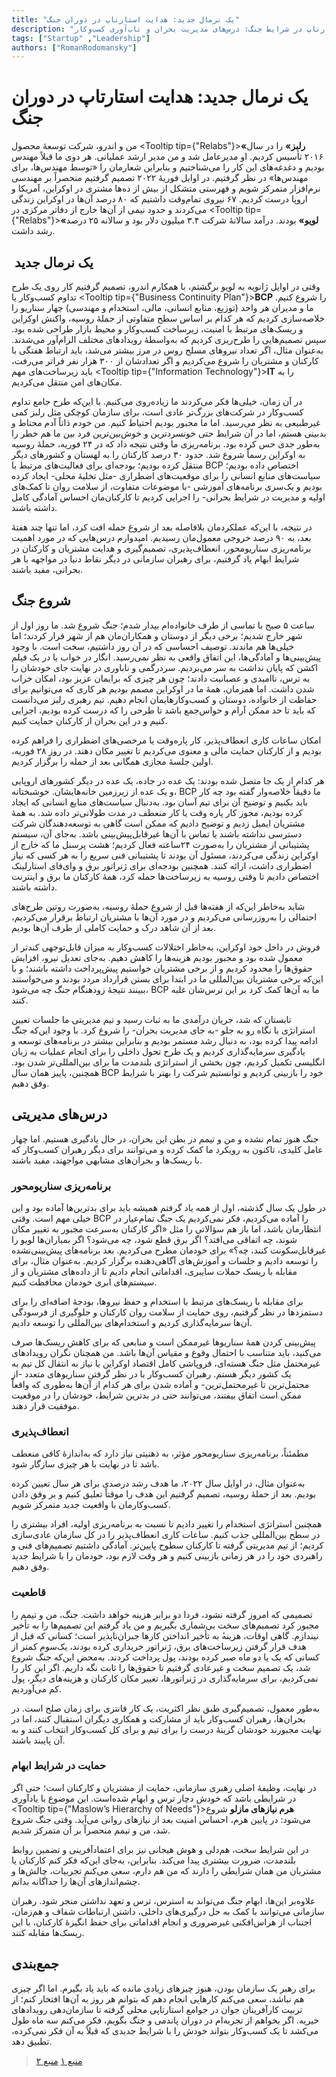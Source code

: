 ```yaml
---
title: "یک نرمال جدید: هدایت استارتاپ در دوران جنگ"
description: "تجربه مدیریت استارتاپ در شرایط جنگ: درس‌های مدیریت بحران و تاب‌آوری کسب‌وکار"
tags: ["Startup" ,"Leadership"]
authors: ["RomanRodomansky"]
---
```


# یک نرمال جدید: هدایت استارتاپ در دوران جنگ

من و اندرو، شرکت توسعهٔ محصول
<Tooltip tip={"Relabs"}><span>**«رلبز»**</span></Tooltip>
را در سال ۲۰۱۶ تأسیس کردیم. او مدیرعامل شد و من مدیر ارشد عملیاتی. هر دوی ما قبلاً مهندس بودیم و دغدغه‌‌‌های این کار را می‌‌‌شناختیم و بنابراین شعارمان را «توسط مهند‌‌‌س‌‌‌ها، برای مهندس‌‌‌ها» در نظر گرفتیم. در اوایل فوریهٔ ۲۰۲۲ تصمیم گرفتیم منحصراً بر مهندسی نرم‌‌‌افزار متمرکز شویم و فهرستی متشکل از بیش از ده‌‌‌ها مشتری در اوکراین، آمریکا و اروپا درست کردیم. ۶۷ نیروی تمام‌وقت داشتیم که ۸۰‌ درصد آن‌ها در اوکراین زندگی می‌‌‌کردند و حدود نیمی از آن‌ها خارج از دفاتر مرکزی در
<Tooltip tip={"Relabs"}><span>**«لویو»**</span></Tooltip>
بودند. درآمد سالانهٔ شرکت ۳.۴ میلیون دلار بود و سالانه ۲۵‌ درصد رشد داشت.

##  یک نرمال جدید

وقتی در اوایل ژانویه به لویو برگشتم، با همکارم اندرو، تصمیم گرفتیم کار روی یک طرح تداوم کسب‌و‌کار یا
<Tooltip tip={"Business Continuity Plan"}><span>**BCP**</span></Tooltip>
را شروع کنیم. ما و مدیران هر واحد‌ (توزیع، منابع انسانی، مالی، استخدام و مهندسی) چهار سناریو را خلاصه‌‌‌سازی کردیم که هر کدام بر اساس سطح متفاوتی از حملهٔ روسیه، واکنش اوکراین و ریسک‌‌‌های مرتبط با امنیت، زیرساخت کسب‌و‌کار و محیط بازار طراحی شده بود. سپس تصمیم‌‌‌هایی را طرح‌‌‌ریزی کردیم که به‌واسطهٔ رویدادهای مختلف الزام‌‌‌آور می‌‌‌شدند. به‌عنوان مثال، اگر تعداد نیروهای مسلح روس در مرز بیشتر می‌‌‌شد، باید ارتباط هفتگی با کارکنان و مشتریان را شروع می‌‌‌کردیم و اگر تعدادشان از ۳۰۰‌ هزار نفر فراتر می‌‌‌رفت، باید زیرساخت‌‌‌های مهم
<Tooltip tip={"Information Technology"}><span>**IT**</span></Tooltip>
را به مکان‌‌‌های امن منتقل می‌‌‌کردیم.

در آن زمان، خیلی‌‌‌ها فکر می‌‌‌کردند ما زیاده‌‌‌روی می‌‌‌کنیم. با این‌که طرح جامع تداوم کسب‌وکار در شرکت‌های بزرگ‌تر عادی است، برای سازمان کوچکی مثل رلبز کمی غیر‌طبیعی به نظر می‌‌‌رسید. اما ما مجبور بودیم احتیاط کنیم. من خودم ذاتاً آدم محتاط و بدبینی هستم، اما در آن شرایط حتی خونسردترین و خوش‌بین‌‌‌ترین فرد بین ما هم خطر را به‌طور جدی حس کرده بود.
برنامه‌ریزی ما وقتی نتیجه داد که در ۲۴ فوریه، حملهٔ روسیه به اوکراین رسماً شروع شد. حدود ۳۰‌ درصد کارکنان را به لهستان و کشورهای دیگر منتقل کرده بودیم؛ بودجه‌‌‌ای برای فعالیت‌‌‌های مرتبط با BCP اختصاص داده بودیم؛ سیاست‌‌‌های منابع انسانی را برای موقعیت‌‌‌های اضطراری -مثل تخلیهٔ محلی- ایجاد کرده بودیم و یک‌سری برنامه‌‌‌های آموزشی -با موضوعات متفاوت، از سلامت روان تا کمک‌‌‌های اولیه و مدیریت در شرایط بحرانی- را اجرایی کردیم تا کارکنان‌مان احساس آمادگی کامل داشته باشند.

در نتیجه، با این‌که عملکردمان بلافاصله بعد از شروع حمله افت کرد، اما تنها چند هفتهٔ بعد، به ۹۰‌ درصد خروجی معمول‌مان رسیدیم. امیدوارم درس‌‌‌هایی که در مورد اهمیت برنامه‌‌‌ریزی سناریومحور، انعطاف‌‌‌پذیری، تصمیم‌گیری و هدایت مشتریان و کارکنان در شرایط ابهام یاد گرفتیم، برای رهبران سازمانی در دیگر نقاط دنیا در مواجهه با هر بحرانی، مفید باشند.

## شروع جنگ

ساعت ۵ صبح با تماسی از طرف خانواده‌‌‌ام بیدار شدم؛ جنگ شروع شد. ما روز اول از شهر خارج شدیم؛ برخی دیگر از دوستان و همکاران‌مان هم از شهر فرار کردند؛ اما خیلی‌‌‌ها هم ماندند.
توصیف احساسی که در آن روز داشتیم، سخت است. با وجود پیش‌بینی‌‌‌ها و آمادگی‌‌‌ها، این اتفاق واقعی به نظر نمی‌‌‌رسید. انگار در خواب یا در یک فیلم اکشن که پایان نداشت به سر می‌‌‌بردیم. سردرگمی و ناباوری در نهایت جای خودشان را به ترس، ناامیدی و عصبانیت دادند؛ چون هر چیزی که برایمان عزیز بود، امکان خراب شدن داشت. اما همزمان، همهٔ ما در اوکراین مصمم بودیم هر کاری که می‌توانیم برای حفاظت از خانواده، دوستان و کسب‌و‌کارهایمان انجام دهیم. تیم رهبری رلبز می‌‌‌دانست که باید تا حد ممکن آرام و حواس‌‌‌جمع باشد تا طرحی را که درست کرده بودیم، اجرایی کنیم و در این بحران از کارکنان حمایت کنیم.

امکان ساعات کاری انعطاف‌‌‌پذیر، کار پاره‌وقت یا مرخصی‌‌‌های اضطراری را فراهم کرده بودیم و از کارکنان حمایت مالی و معنوی می‌‌‌کردیم تا تغییر مکان دهند. در روز ۲۸ فوریه، اولین جلسهٔ مجازی همگانی بعد از حمله را برگزار کردیم.

هر کدام از یک جا متصل شده بودند: یک عده در جاده، یک عده در دیگر کشورهای اروپایی و یک عده از زیرزمین خانه‌‌‌هایشان. خوشبختانه، BCP ما دقیقاً خلاصه‌‌‌وار گفته بود چه کار باید بکنیم و توضیح آن برای تیم آسان بود. به‌دنبال سیاست‌‌‌های منابع انسانی که ایجاد کرده بودیم، مجوز کار پاره وقت یا کار منعطف در مدت طولانی‌‌‌تر داده شد. به همۀ مشتریان ایمیل زدیم و توضیح دادیم که ممکن است گاهی به توسعه‌‌‌دهندگان شرکت دسترسی نداشته باشند یا تماس با آن‌ها غیر‌قابل‌پیش‌بینی باشد. به‌جای آن، سیستم پشتیبانی از مشتریان را به‌صورت ۲۴ساعته فعال کردیم؛ هشت پرسنل ما که خارج از اوکراین زندگی می‌‌‌کردند، مسئول آن بودند تا پشتیبانی فنی سریع را به هر کسی که نیاز اضطراری داشت، ارائه کنند. همچنین بودجه‌‌‌ای برای ژنراتور برق و وای‌فای استارلینک اختصاص دادیم تا وقتی روسیه به زیرساخت‌‌‌ها حمله کرد، همهٔ کارکنان ما برق و اینترنت داشته باشند.

شاید به‌خاطر این‌که از هفته‌‌‌ها قبل از شروع حملهٔ روسیه، به‌صورت روتین طرح‌‌‌های احتمالی را به‌‌‌روزرسانی می‌‌‌کردیم و در مورد آن‌ها با مشتریان ارتباط برقرار می‌‌‌کردیم، بعد از آن شاهد درک و حمایت کاملی از طرف آن‌ها بودیم.

فروش در داخل خود اوکراین، به‌خاطر اختلالات کسب‌و‌کار به میزان قابل‌توجهی کندتر از معمول شده بود و مجبور بودیم هزینه‌‌‌ها را کاهش دهیم. به‌جای تعدیل نیرو، افزایش حقوق‌‌‌ها را محدود کردیم و از برخی مشتریان خواستیم پیش‌‌‌پرداخت داشته باشند؛ و با این‌که برخی مشتریان بین‌المللی ما در ابتدا برای بستن قرارداد مردد بودند و می‌‌‌خواستند ببینند نتیجهٔ زودهنگام جنگ چه می‌شود، BCP ما به آن‌ها کمک کرد بر این ترس‌شان غلبه کنند.

تابستان که شد، جریان درآمدی ما به ثبات رسید و تیم مدیریتی ما جلسات تعیین استراتژی‌‌‌ با نگاه رو به جلو -به جای مدیریت بحران- را شروع کرد. با وجود این‌که جنگ ادامه پیدا کرده بود، به دنبال رشد مستمر بودیم و بنابراین بیشتر در برنامه‌‌‌های توسعه و یادگیری سرمایه‌گذاری کردیم و یک طرح تحول داخلی را برای انجام عملیات به زبان انگلیسی تکمیل کردیم، چون بخشی از استراتژی بلندمدت ما برای بین‌المللی‌‌‌تر شدن بود. همچنین، پاییز همان سال BCP خود را بازبینی کردیم و توانستیم شرکت را بهتر با شرایط وفق دهیم.

## درس‌‌‌های مدیریتی

جنگ هنوز تمام نشده و من و تیمم در بطن این بحران، در حال یادگیری هستیم. اما چهار عامل کلیدی، تاکنون به رویکرد ما کمک کرده و می‌توانند برای دیگر رهبران کسب‌و‌کار که با ریسک‌‌‌ها و بحران‌های مشابهی مواجهند، مفید باشند.

### برنامه‌‌‌ریزی سناریو‌محور

در طول یک سال گذشته، اول از همه یاد گرفتم همیشه باید برای بدترین‌‌‌ها آماده بود و این خیلی مهم است. وقتی BCP را آماده می‌‌‌کردیم، فکر نمی‌‌‌کردیم یک جنگ تمام‌عیار در انتظارمان باشد، اما باز هم سؤالاتی را مثل «اگر کارکنان به‌سرعت مجبور به تغییر مکان شوند، چه اتفاقی می‌‌‌افتد؟ اگر برق قطع شود، چه می‌شود؟ اگر بمباران‌‌‌ها لویو را غیرقابل‌سکونت کنند، چه؟» برای خودمان مطرح می‌‌‌کردیم. بعد برنامه‌‌‌های پیش‌بینی‌نشده را توسعه دادیم و جلسات و آموزش‌‌‌های آگاهی‌‌‌دهنده برگزار کردیم. به‌عنوان مثال، برای مقابله با ریسک حملات سایبری، اقداماتی انجام دادیم تا از داده‌‌‌های مشتریان و از سیستم‌های ابری خودمان محافظت کنیم.

برای مقابله با ریسک‌‌‌های مرتبط با استخدام و حفظ نیروها، بودجهٔ اضافه‌‌‌ای را برای دستمزدها در نظر گرفتیم، روی حمایت از سلامت روان کارکنان و جلوگیری از فرسودگی آن‌ها سرمایه‌گذاری کردیم و استخدام‌‌‌های بین‌المللی را توسعه دادیم.

پیش‌بینی کردن همهٔ سناریوها غیرممکن است و منابعی که برای کاهش ریسک‌‌‌ها صرف می‌‌‌کنید، باید متناسب با احتمال وقوع و مقیاس آن‌ها باشد. من همچنان نگران رویدادهای غیرمحتمل مثل جنگ هسته‌‌‌ای، فروپاشی کامل اقتصاد اوکراین یا نیاز به انتقال کل تیم به یک کشور دیگر هستم. رهبران کسب‌و‌کار با در نظر گرفتن سناریوهای متعدد -از محتمل‌‌‌ترین تا غیرمحتمل‌‌‌ترین- و آماده شدن برای هر کدام از آن‌ها به‌طوری که واقعاً ممکن است اتفاق بیفتند، می‌توانند حتی در بدترین شرایط، خودشان را در موقعیت موفقیت قرار دهند.

### انعطاف‌‌‌پذیری

مطمئناً، برنامه‌‌‌ریزی سناریو‌محور مؤثر، به ذهنیتی نیاز دارد که به‌اندازهٔ کافی منعطف باشد تا در نهایت با هر چیزی سازگار شود.

به‌عنوان مثال، در اوایل سال ۲۰۲۲، ما هدف رشد  درصدی برای هر سال تعیین کرده بودیم. بعد از حملهٔ روسیه، تصمیم گرفتیم این هدف را موقتاً تعلیق کنیم و بر وفق دادن کسب‌و‌کارمان با واقعیت جدید متمرکز شویم.

همچنین استراتژی استخدام را تغییر دادیم تا نسبت به برنامه‌‌‌ریزی اولیه، افراد بیشتری را در سطح بین‌المللی جذب کنیم. ساعات کاری انعطاف‌‌‌پذیر را در کل سازمان عادی‌‌‌سازی کردیم؛ از تیم مدیریتی گرفته تا کارکنان سطوح پایین‌‌‌تر. آمادگی داشتیم تصمیم‌‌‌های فنی و راهبردی خود را در هر زمانی بازبینی کنیم و هر وقت لازم بود، خودمان را با شرایط جدید وفق دهیم.

### قاطعیت

تصمیمی که امروز گرفته نشود، فردا دو برابر هزینه خواهد داشت. جنگ، من و تیمم را مجبور کرد تصمیم‌‌‌های سخت بی‌شماری بگیریم و من یاد گرفتم این تصمیم‌‌‌ها را به تأخیر نیندازم. گاهی اوقات، هزینه‌‌‌ٔ به تأخیر انداختن کارها جبران‌‌‌ناپذیر است؛ کسانی که قبل از هدف قرار گرفتن زیرساخت‌‌‌های برق، ژنراتور خریداری کرده بودند، یک‌سوم کمتر از کسانی که یک یا دو ماه صبر کرده بودند، پول پرداخت کردند. به‌محض این‌که جنگ شروع شد، یک تصمیم سخت و غیرعادی گرفتیم تا حقوق‌‌‌ها را ثابت نگه داریم. اگر این کار را نمی‌‌‌کردیم، برای سرمایه‌گذاری در ژنراتورها، تغییر مکان کارکنان و هزینه‌‌‌های دیگر، پول کم می‌‌‌آوردیم.

به‌طور معمول، تصمیم‌گیری طبق نظر اکثریت، یک کار فانتزی برای زمان صلح است. در بحران‌ها، رهبران کسب‌و‌کار باید از مشارکت و همکاری دیگران استقبال کنند، اما در نهایت مجبورند خودشان گزینهٔ درست را برای تیم و برای کل کسب‌و‌کار انتخاب کنند و به آن پایبند باشند.

### حمایت در شرایط ابهام

در نهایت، وظیفهٔ اصلی رهبری سازمانی، حمایت از مشتریان و کارکنان است؛ حتی اگر در شرایطی باشد که خودش دچار ترس و ابهام شده‌است. این موضوع با یادآوری
<Tooltip tip={"Maslow’s Hierarchy of Needs"}><span>**هرم نیازهای مازلو**</span></Tooltip>
شروع می‌شود: در پایین هرم، احساس امنیت بعد از نیازهای روانی می‌‌‌آید. وقتی جنگ شروع شد، من و تیمم منحصراً بر آن متمرکز شدیم.

در این شرایط سخت، هم‌دلی و هوش هیجانی نیز برای اعتمادآفرینی و تضمین روابط بلندمدت، ضرورت بیشتری پیدا می‌کند. بنابراین، به‌جای این‌که فکر کنم کارکنان یا مشتریان من همان شرایطی را دارند که من هم دارم، سعی می‌‌‌کنم تجربیات، چالش‌‌‌ها و چشم‌‌‌اندازهای آن‌ها را جداگانه بدانم.

علاوه‌بر این‌ها، ابهام جنگ می‌تواند به استرس، ترس و تعهد نداشتن منجر شود. رهبران سازمانی می‌توانند با کمک به حل درگیری‌‌‌های داخلی، داشتن ارتباطات شفاف و هم‌زمان، اجتناب از هراس‌‌‌افکنی غیرضروری و انجام اقداماتی برای حفظ انگیزهٔ کارکنان، با این ریسک‌‌‌ها مقابله کنند.

## جمع‌بندی

برای رهبر یک سازمان بودن، هنوز چیزهای زیادی مانده که باید یاد بگیرم. اما اگر چیزی هم نباشد، سعی می‌‌‌کنم کارهایی انجام دهم که بتوانم هر روز به آن‌ها افتخار کنم؛ از تربیت کارآفرینان جوان در جوامع استارتاپی محلی گرفته تا سازمان‌دهی رویدادهای خیریه. اگر بخواهم از تجربه‌‌‌ام در دوران پاندمی و جنگ بگویم، فکر می‌‌‌کنم سه ماه طول می‌‌‌کشد تا یک کسب‌و‌کار بتواند خودش را با شرایط جدیدی که قبلاً به آن فکر نمی‌‌‌کرده، تطبیق دهد.

> [منبع ۱](https://donya-e-eqtesad.com/%D8%A8%D8%AE%D8%B4-%D9%85%D8%AF%DB%8C%D8%B1%D8%A7%D9%86-24/3978929-%D9%87%D8%AF%D8%A7%DB%8C%D8%AA-%D8%A7%D8%B3%D8%AA%D8%A7%D8%B1%D8%AA-%D8%A2%D9%BE-%D8%AF%D8%B1-%D8%AF%D9%88%D8%B1%D8%A7%D9%86-%D8%AC%D9%86%DA%AF)
> [منبع ۲]( https://hbr.org/2023/07/a-cofounder-of-ralabs-on-leading-a-ukrainian-start-up-through-a-year-of-war)